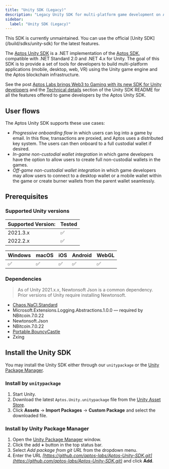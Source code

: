 ```yaml
---
title: "Unity SDK (Legacy)"
description: "Legacy Unity SDK for multi-platform game development on Aptos - now superseded by the official Unity SDK"
sidebar:
  label: "Unity SDK (Legacy)"
---
```



<Aside type="caution" emoji="❗">
  This SDK is currently unmaintained. You can use the official [Unity
  SDK](/build/sdks/unity-sdk) for the latest features.
</Aside>

The [Aptos Unity SDK](https://github.com/aptos-labs/Aptos-Unity-SDK) is a .NET implementation of the [Aptos SDK](/build/sdks), compatible with .NET Standard 2.0 and .NET 4.x for Unity. The goal of this SDK is to provide a set of tools for developers to build multi-platform applications (mobile, desktop, web, VR) using the Unity game engine and the Aptos blockchain infrastructure.

See the post [Aptos Labs brings Web3 to Gaming with its new SDK for Unity developers](https://medium.com/aptoslabs/aptos-labs-brings-web3-to-gaming-with-its-new-sdk-for-unity-developers-e6544bdf9ba9) and the [Technical details](https://github.com/aptos-labs/Aptos-Unity-SDK#technical-details) section of the Unity SDK README for all the features offered to game developers by the Aptos Unity SDK.

## User flows

The Aptos Unity SDK supports these use cases:

- _Progressive onboarding flow_ in which users can log into a game by email. In this flow, transactions are proxied, and Aptos uses a distributed key system. The users can then onboard to a full custodial wallet if desired.
- _In-game non-custodial wallet integration_ in which game developers have the option to allow users to create full non-custodial wallets in the games.
- _Off-game non-custodial wallet integration_ in which game developers may allow users to connect to a desktop wallet or a mobile wallet within the game or create burner wallets from the parent wallet seamlessly.

## Prerequisites

### Supported Unity versions

| Supported Version: | Tested |
| ------------------ | ------ |
| 2021.3.x           | ✅      |
| 2022.2.x           | ✅      |

| Windows | macOS | iOS | Android | WebGL |
| ------- | ----- | --- | ------- | ----- |
| ✅       | ✅     | ✅   | ✅       | ✅     |

### Dependencies

> As of Unity 2021.x.x, Newtonsoft Json is a common dependency. Prior versions of Unity require installing Newtonsoft.

- [Chaos.NaCl.Standard](https://www.nuget.org/packages/Chaos.NaCl.Standard/)
- Microsoft.Extensions.Logging.Abstractions.1.0.0 — required by NBitcoin.7.0.22
- Newtonsoft.Json
- NBitcoin.7.0.22
- [Portable.BouncyCastle](https://www.nuget.org/packages/Portable.BouncyCastle)
- Zxing

## Install the Unity SDK

You may install the Unity SDK either through our `unitypackage` or the [Unity Package Manager](https://docs.unity3d.com/Manual/Packages.html).

### Install by `unitypackage`

1. Start Unity.
2. Download the latest `Aptos.Unity.unitypackage` file from the [Unity Asset Store](https://assetstore.unity.com/packages/decentralization/aptos-sdk-244713).
3. Click **Assets** → **Import Packages** → **Custom Package** and select the downloaded file.

### Install by Unity Package Manager

1. Open the [Unity Package Manager](https://docs.unity3d.com/Manual/upm-ui.html) window.
2. Click the add **+** button in the top status bar.
3. Select _Add package from git URL_ from the dropdown menu.
4. Enter the URL _[https://github.com/aptos-labs/Aptos-Unity-SDK.git](https://github.com/aptos-labs/Aptos-Unity-SDK.git)_ and click **Add**.
